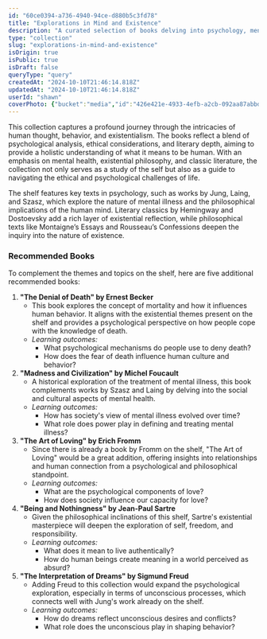 ```yaml
---
id: "60ce0394-a736-4940-94ce-d880b5c3fd78"
title: "Explorations in Mind and Existence"
description: "A curated selection of books delving into psychology, mental health, philosophy, and literature, offering insights into the complexities of the human mind and existential experiences."
type: "collection"
slug: "explorations-in-mind-and-existence"
isOrigin: true
isPublic: true
isDraft: false
queryType: "query"
createdAt: "2024-10-10T21:46:14.818Z"
updatedAt: "2024-10-10T21:46:14.818Z"
userId: "shawn"
coverPhoto: {"bucket":"media","id":"426e421e-4933-4efb-a2cb-092aa87abbd8","path":"426e421e-4933-4efb-a2cb-092aa87abbd8.png","url":"https://files.oaiusercontent.com/file-P1nIkGaOJwPgeQImHWIKaxyE?se=2024-10-10T16%3A51%3A12Z&sp=r&sv=2024-08-04&sr=b&rscc=max-age%3D299%2C%20immutable%2C%20private&rscd=attachment%3B%20filename%3Dimage.png&sig=yh%2BNJweStZrGYLd5iLbJuevyPEgN/u20Io5rQ5%2Bo2Lg%3D","alt":"image.png","caption":"","category":"default"}
---
```


This collection captures a profound journey through the intricacies of human thought, behavior, and existentialism. The books reflect a blend of psychological analysis, ethical considerations, and literary depth, aiming to provide a holistic understanding of what it means to be human. With an emphasis on mental health, existential philosophy, and classic literature, the collection not only serves as a study of the self but also as a guide to navigating the ethical and psychological challenges of life.

The shelf features key texts in psychology, such as works by Jung, Laing, and Szasz, which explore the nature of mental illness and the philosophical implications of the human mind. Literary classics by Hemingway and Dostoevsky add a rich layer of existential reflection, while philosophical texts like Montaigne’s Essays and Rousseau’s Confessions deepen the inquiry into the nature of existence.

### Recommended Books
To complement the themes and topics on the shelf, here are five additional recommended books:
1. **"The Denial of Death" by Ernest Becker**
   - This book explores the concept of mortality and how it influences human behavior. It aligns with the existential themes present on the shelf and provides a psychological perspective on how people cope with the knowledge of death.
   - *Learning outcomes:*
     - What psychological mechanisms do people use to deny death?
     - How does the fear of death influence human culture and behavior?
2. **"Madness and Civilization" by Michel Foucault**
   - A historical exploration of the treatment of mental illness, this book complements works by Szasz and Laing by delving into the social and cultural aspects of mental health.
   - *Learning outcomes:*
     - How has society's view of mental illness evolved over time?
     - What role does power play in defining and treating mental illness?
3. **"The Art of Loving" by Erich Fromm**
   - Since there is already a book by Fromm on the shelf, "The Art of Loving" would be a great addition, offering insights into relationships and human connection from a psychological and philosophical standpoint.
   - *Learning outcomes:*
     - What are the psychological components of love?
     - How does society influence our capacity for love?
4. **"Being and Nothingness" by Jean-Paul Sartre**
   - Given the philosophical inclinations of this shelf, Sartre's existential masterpiece will deepen the exploration of self, freedom, and responsibility.
   - *Learning outcomes:*
     - What does it mean to live authentically?
     - How do human beings create meaning in a world perceived as absurd?
5. **"The Interpretation of Dreams" by Sigmund Freud**
   - Adding Freud to this collection would expand the psychological exploration, especially in terms of unconscious processes, which connects well with Jung's work already on the shelf.
   - *Learning outcomes:*
     - How do dreams reflect unconscious desires and conflicts?
     - What role does the unconscious play in shaping behavior?
